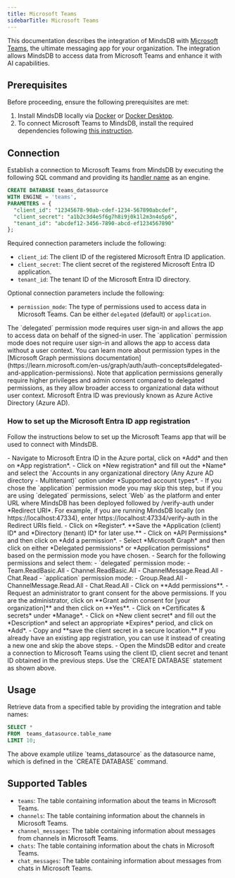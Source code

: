 ```yaml
---
title: Microsoft Teams
sidebarTitle: Microsoft Teams
---
```


This documentation describes the integration of MindsDB with [Microsoft Teams](https://www.microsoft.com/en-us/microsoft-teams/group-chat-software), the ultimate messaging app for your organization.
The integration allows MindsDB to access data from Microsoft Teams and enhance it with AI capabilities.

## Prerequisites

Before proceeding, ensure the following prerequisites are met:

1. Install MindsDB locally via [Docker](/setup/self-hosted/docker) or [Docker Desktop](/setup/self-hosted/docker-desktop).
2. To connect Microsoft Teams to MindsDB, install the required dependencies following [this instruction](/setup/self-hosted/docker#install-dependencies).

## Connection

Establish a connection to Microsoft Teams from MindsDB by executing the following SQL command and providing its [handler name](https://github.com/mindsdb/mindsdb/tree/main/mindsdb/integrations/handlers/ms_teams_handler) as an engine.

```sql
CREATE DATABASE teams_datasource
WITH ENGINE = 'teams', 
PARAMETERS = {
  "client_id": "12345678-90ab-cdef-1234-567890abcdef",
  "client_secret": "a1b2c3d4e5f6g7h8i9j0k1l2m3n4o5p6",
  "tenant_id": "abcdef12-3456-7890-abcd-ef1234567890"
};
```

Required connection parameters include the following:

* `client_id`: The client ID of the registered Microsoft Entra ID application.
* `client_secret`: The client secret of the registered Microsoft Entra ID application.
* `tenant_id`: The tenant ID of the Microsoft Entra ID directory.

Optional connection parameters include the following:

* `permission_mode`: The type of permissions used to access data in Microsoft Teams. Can be either `delegated` (default) or `application`. 

<Tip>
The `delegated` permission mode requires user sign-in and allows the app to access data on behalf of the signed-in user. The `application` permission mode does not require user sign-in and allows the app to access data without a user context. You can learn more about permission types in the [Microsoft Graph permissions documentation](https://learn.microsoft.com/en-us/graph/auth/auth-concepts#delegated-and-application-permissions).
Note that application permissions generally require higher privileges and admin consent compared to delegated permissions, as they allow broader access to organizational data without user context.
</Tip>

<Note>
Microsoft Entra ID was previously known as Azure Active Directory (Azure AD).
</Note>

### How to set up the Microsoft Entra ID app registration

Follow the instructions below to set up the Microsoft Teams app that will be used to connect with MindsDB.

<Steps>
  <Step title="Register an application in the Azure portal">
    - Navigate to Microsoft Entra ID in the Azure portal, click on *Add* and then on *App registration*.
    - Click on *New registration* and fill out the *Name* and select the `Accounts in any organizational directory (Any Azure AD directory - Multitenant)` option under *Supported account types*.
    - If you chose the `application` permission mode you may skip this step, but if you are using `delegated` permissions, select `Web` as the platform and enter URL where MindsDB has been deployed followed by /verify-auth under *Redirect URI*. For example, if you are running MindsDB locally (on https://localhost:47334), enter https://localhost:47334/verify-auth in the Redirect URIs field.
    - Click on *Register*. **Save the *Application (client) ID* and *Directory (tenant) ID* for later use.**
    - Click on *API Permissions* and then click on *Add a permission*.
    - Select *Microsoft Graph* and then click on either *Delegated permissions* or *Application permissions* based on the permission mode you have chosen.
    - Search for the following permissions and select them:
      - `delegated` permission mode:
        - Team.ReadBasic.All
        - Channel.ReadBasic.All
        - ChannelMessage.Read.All
        - Chat.Read
      - `application` permission mode:
        - Group.Read.All
        - ChannelMessage.Read.All
        - Chat.Read.All
    - Click on **Add permissions**.
    - Request an administrator to grant consent for the above permissions. If you are the administrator, click on **Grant admin consent for [your organization]** and then click on **Yes**.
    - Click on *Certificates & secrets* under *Manage*.
    - Click on *New client secret* and fill out the *Description* and select an appropriate *Expires* period, and click on *Add*.
    - Copy and **save the client secret in a secure location.**
    <Tip>
    If you already have an existing app registration, you can use it instead of creating a new one and skip the above steps.
    </Tip>
  </Step>
  <Step title="Configure a MS Teams data souce in the MindsDB Editor">
    - Open the MindsDB editor and create a connection to Microsoft Teams using the client ID, client secret and tenant ID obtained in the previous steps. Use the `CREATE DATABASE` statement as shown above.
  </Step>
</Steps>

## Usage

Retrieve data from a specified table by providing the integration and table names:

```sql
SELECT *
FROM  teams_datasource.table_name
LIMIT 10;
```

<Note>
The above example utilize `teams_datasource` as the datasource name, which is defined in the `CREATE DATABASE` command.
</Note>

## Supported Tables

* `teams`: The table containing information about the teams in Microsoft Teams.
* `channels`: The table containing information about the channels in Microsoft Teams.
* `channel_messages`: The table containing information about messages from channels in Microsoft Teams.
* `chats`: The table containing information about the chats in Microsoft Teams.
* `chat_messages`: The table containing information about messages from chats in Microsoft Teams.
